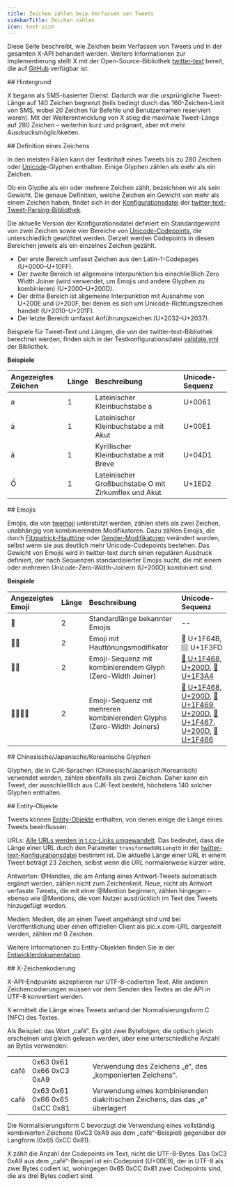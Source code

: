 ```yaml
---
title: Zeichen zählen beim Verfassen von Tweets
sidebarTitle: Zeichen zählen
icon: text-size
---
```


Diese Seite beschreibt, wie Zeichen beim Verfassen von Tweets und in der gesamten X-API behandelt werden. Weitere Informationen zur Implementierung stellt X mit der Open-Source-Bibliothek [twitter-text](http://github.com/twitter/twitter-text) bereit, die auf [GitHub](https://github.com/twitter) verfügbar ist.

<div id="background">
  ## Hintergrund
</div>

X begann als SMS-basierter Dienst. Dadurch war die ursprüngliche Tweet-Länge auf 140 Zeichen begrenzt (teils bedingt durch das 160-Zeichen-Limit von SMS, wobei 20 Zeichen für Befehle und Benutzernamen reserviert waren). Mit der Weiterentwicklung von X stieg die maximale Tweet-Länge auf 280 Zeichen – weiterhin kurz und prägnant, aber mit mehr Ausdrucksmöglichkeiten.

<div id="definition-of-a-character">
  ## Definition eines Zeichens
</div>

In den meisten Fällen kann der Textinhalt eines Tweets bis zu 280 Zeichen oder [Unicode](https://unicode.org/)-Glyphen enthalten. Einige Glyphen zählen als mehr als ein Zeichen.

Ob ein Glyphe als ein oder mehrere Zeichen zählt, bezeichnen wir als sein Gewicht. Die genaue Definition, welche Zeichen ein Gewicht von mehr als einem Zeichen haben, findet sich in der [Konfigurationsdatei](https://github.com/twitter/twitter-text/tree/master/config) der [twitter-text-Tweet-Parsing-Bibliothek](https://github.com/twitter/twitter-text).

Die aktuelle Version der Konfigurationsdatei definiert ein Standardgewicht von zwei Zeichen sowie vier Bereiche von [Unicode-Codepoints](https://unicode.org/charts/About.html), die unterschiedlich gewichtet werden. Derzeit werden Codepoints in diesen Bereichen jeweils als ein einzelnes Zeichen gezählt.

- Der erste Bereich umfasst Zeichen aus den Latin-1-Codepages (U+0000–U+10FF).
- Der zweite Bereich ist allgemeine Interpunktion bis einschließlich Zero Width Joiner (wird verwendet, um Emojis und andere Glyphen zu kombinieren) (U+2000–U+200D).
- Der dritte Bereich ist allgemeine Interpunktion mit Ausnahme von U+200E und U+200F, bei denen es sich um Unicode-Richtungszeichen handelt (U+2010–U+201F).
- Der letzte Bereich umfasst Anführungszeichen (U+2032–U+2037).

Beispiele für Tweet-Text und Längen, die von der twitter-text-Bibliothek berechnet werden, finden sich in der Testkonfigurationsdatei [validate.yml](https://github.com/twitter/twitter-text/blob/master/conformance/validate.yml) der Bibliothek.

**Beispiele**

| Angezeigtes Zeichen | Länge | Beschreibung | Unicode-Sequenz |
|:---------------------|:--------|:-------------|:------------------|
| a | 1 | Lateinischer Kleinbuchstabe a | U+0061 |
| á | 1 | Lateinischer Kleinbuchstabe a mit Akut | U+00E1 |
| ӑ | 1 | Kyrillischer Kleinbuchstabe a mit Breve | U+04D1 |
| Ồ | 1 | Lateinischer Großbuchstabe O mit Zirkumflex und Akut | U+1ED2 |

<div id="emojis">
  ## Emojis
</div>

Emojis, die von [twemoji](https://twemoji.x.com/) unterstützt werden, zählen stets als zwei Zeichen, unabhängig von kombinierenden Modifikatoren. Dazu zählen Emojis, die durch [Fitzpatrick-Hauttöne](https://emojipedia.org/modifiers/) oder [Gender-Modifikatoren](https://blog.emojipedia.org/unicode-and-the-emoji-gender-gap/) verändert wurden, selbst wenn sie aus deutlich mehr Unicode-Codepoints bestehen. Das Gewicht von Emojis wird in twitter-text durch einen regulären Ausdruck definiert, der nach Sequenzen standardisierter Emojis sucht, die mit einem oder mehreren Unicode-Zero-Width-Joinern (U+200D) kombiniert sind.

**Beispiele**

| Angezeigtes Emoji | Länge | Beschreibung | Unicode-Sequenz |
|:-----------------|:--------|:-------------|:------------------|
| 👾 | 2 | Standardlänge bekannter Emojis | -- |
| 🙋🏽 | 2 | Emoji mit Hauttönungsmodifikator | 🙋 U+1F64B, 🏽 U+1F3FD |
| 👨‍🎤 | 2 | Emoji-Sequenz mit kombinierendem Glyph (Zero-Width Joiner) | [👨 U+1F468](https://emojipedia.org/emoji/%F0%9F%91%A8/), [U+200D](https://emojipedia.org/emoji/%E2%80%8D/), [🎤 U+1F3A4](https://emojipedia.org/emoji/%F0%9F%8E%A4/) |
| 👨‍👩‍👧‍👦 | 2 | Emoji-Sequenz mit mehreren kombinierenden Glyphs (Zero-Width Joiners) | [👨 U+1F468](https://emojipedia.org/emoji/%F0%9F%91%A8/), [U+200D](https://emojipedia.org/emoji/%E2%80%8D/), [👩 U+1F469](https://emojipedia.org/emoji/%F0%9F%91%A9/), [U+200D](https://emojipedia.org/emoji/%E2%80%8D/), [👧 U+1F467](https://emojipedia.org/emoji/%F0%9F%91%A7/), [U+200D](https://emojipedia.org/emoji/%E2%80%8D/), [👦 U+1F466](https://emojipedia.org/emoji/%F0%9F%91%A6/) |

<div id="chinese-japanese-korean-glyphs">
  ## Chinesische/Japanische/Koreanische Glyphen
</div>

Glyphen, die in CJK-Sprachen (Chinesisch/Japanisch/Koreanisch) verwendet werden, zählen ebenfalls als zwei Zeichen. Daher kann ein Tweet, der ausschließlich aus CJK-Text besteht, höchstens 140 solcher Glyphen enthalten.

<div id="entity-objects">
  ## Entity-Objekte
</div>

Tweets können [Entity-Objekte](/de/x-api/fundamentals/data-dictionary) enthalten, von denen einige die Länge eines Tweets beeinflussen.

URLs: [Alle URLs werden in t.co-Links umgewandelt](https://developer.x.com/content/developer-twitter/en/docs/basics/tco). Das bedeutet, dass die Länge einer URL durch den Parameter `transformedURLLength` in der [twitter-text-Konfigurationsdatei](https://github.com/twitter/twitter-text/tree/master/config) bestimmt ist. Die aktuelle Länge einer URL in einem Tweet beträgt 23 Zeichen, selbst wenn die URL normalerweise kürzer wäre.

Antworten: @Handles, die am Anfang eines Antwort-Tweets automatisch ergänzt werden, zählen nicht zum Zeichenlimit. Neue, nicht als Antwort verfasste Tweets, die mit einer @Mention beginnen, zählen hingegen – ebenso wie @Mentions, die vom Nutzer ausdrücklich im Text des Tweets hinzugefügt werden.

Medien: Medien, die an einen Tweet angehängt sind und bei Veröffentlichung über einen offiziellen Client als pic.x.com-URL dargestellt werden, zählen mit 0 Zeichen.

Weitere Informationen zu Entity-Objekten finden Sie in der [Entwicklerdokumentation](/de/x-api/fundamentals/data-dictionary).

<div id="x-character-encoding">
  ## X-Zeichenkodierung
</div>

X-API-Endpunkte akzeptieren nur UTF-8-codierten Text. Alle anderen Zeichencodierungen müssen vor dem Senden des Textes an die API in UTF-8 konvertiert werden.

X ermittelt die Länge eines Tweets anhand der Normalisierungsform C (NFC) des Textes.

Als Beispiel: das Wort „café“. Es gibt zwei Bytefolgen, die optisch gleich erscheinen und gleich gelesen werden, aber eine unterschiedliche Anzahl an Bytes verwenden:

|     | | |
|:-----|:---|:---|
| café | 0x63 0x61 0x66 0xC3 0xA9 | Verwendung des Zeichens „é“, des „komponierten Zeichens“. |
| café | 0x63 0x61 0x66 0x65 0xCC 0x81 | Verwendung eines kombinierenden diakritischen Zeichens, das das „e“ überlagert |

Die Normalisierungsform C bevorzugt die Verwendung eines vollständig kombinierten Zeichens (0xC3 0xA9 aus dem „café“-Beispiel) gegenüber der Langform (0x65 0xCC 0x81).

X zählt die Anzahl der Codepoints im Text, nicht die UTF-8-Bytes. Das 0xC3 0xA9 aus dem „café“-Beispiel ist ein Codepoint (U+00E9), der in UTF-8 als zwei Bytes codiert ist, wohingegen 0x65 0xCC 0x81 zwei Codepoints sind, die als drei Bytes codiert sind.